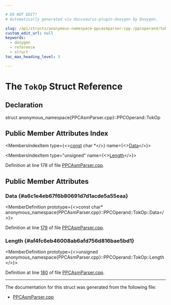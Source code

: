 ```yaml
---

# DO NOT EDIT!
# Automatically generated via docusaurus-plugin-doxygen by Doxygen.

slug: /api/structs/anonymous-namespace-ppcasmparser-cpp-/ppcoperand/tokop
custom_edit_url: null
keywords:
  - doxygen
  - reference
  - struct
toc_max_heading_level: 3

---
```





# The `TokOp` Struct Reference

<DoxygenPage pluginConfig={pluginConfig}>



## Declaration

<CodeBlock>struct anonymous_namespace{PPCAsmParser.cpp}::PPCOperand::TokOp</CodeBlock>

## Public Member Attributes Index

<MembersIndex>

<MembersIndexItem
  type={<><a href="/docs/api/files/lib/lib/target/lib/target/aarch64/aarch64promoteconstant-cpp/#a90f8350fecae261c25be85d38b451bff">const</a> char &#42;</>}
  name={<><a href="#a6c1e4eb67f6b80691d7d1acde5a55eaa">Data</a></>}>
</MembersIndexItem>

<MembersIndexItem
  type="unsigned"
  name={<><a href="#af4fc6eb46008ab6afd756d816bae5bd1">Length</a></>}>
</MembersIndexItem>

</MembersIndex>


Definition at line 178 of file <a href="/docs/api/files/lib/lib/target/lib/target/powerpc/lib/target/powerpc/asmparser/ppcasmparser-cpp">PPCAsmParser.cpp</a>.

<SectionDefinition>

## Public Member Attributes

### Data {#a6c1e4eb67f6b80691d7d1acde5a55eaa}

<MemberDefinition
  prototype={<>const char&#42; anonymous&#95;namespace&#123;PPCAsmParser.cpp&#125;::PPCOperand::TokOp::Data</>}>

Definition at line <a href="/docs/api/files/lib/lib/target/lib/target/powerpc/lib/target/powerpc/asmparser/ppcasmparser-cpp/#l00179">179</a> of file <a href="/docs/api/files/lib/lib/target/lib/target/powerpc/lib/target/powerpc/asmparser/ppcasmparser-cpp">PPCAsmParser.cpp</a>.
</MemberDefinition>

### Length {#af4fc6eb46008ab6afd756d816bae5bd1}

<MemberDefinition
  prototype={<>unsigned anonymous&#95;namespace&#123;PPCAsmParser.cpp&#125;::PPCOperand::TokOp::Length</>}>

Definition at line <a href="/docs/api/files/lib/lib/target/lib/target/powerpc/lib/target/powerpc/asmparser/ppcasmparser-cpp/#l00180">180</a> of file <a href="/docs/api/files/lib/lib/target/lib/target/powerpc/lib/target/powerpc/asmparser/ppcasmparser-cpp">PPCAsmParser.cpp</a>.
</MemberDefinition>

</SectionDefinition>

<hr/>

The documentation for this struct was generated from the following file:

<ul>
<li><a href="/docs/api/files/lib/lib/target/lib/target/powerpc/lib/target/powerpc/asmparser/ppcasmparser-cpp">PPCAsmParser.cpp</a></li>
</ul>

</DoxygenPage>

